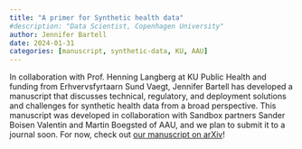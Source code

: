 ```yaml
---
title: "A primer for Synthetic health data"
#description: "Data Scientist, Copenhagen University"
author: Jennifer Bartell
date: 2024-01-31
categories: [manuscript, synthetic-data, KU, AAU]
---
```


In collaboration with Prof. Henning Langberg at KU Public Health and funding from Erhvervsfyrtaarn Sund Vaegt, Jennifer Bartell has developed a manuscript that discusses technical, regulatory, and deployment solutions and challenges for synthetic health data from a broad perspective. This manuscript was developed in collaboration with Sandbox partners Sander Boisen Valentin and Martin Boegsted of AAU, and we plan to submit it to a journal soon. For now, check out [our manuscript on arXiv](https://arxiv.org/abs/2401.17653)!